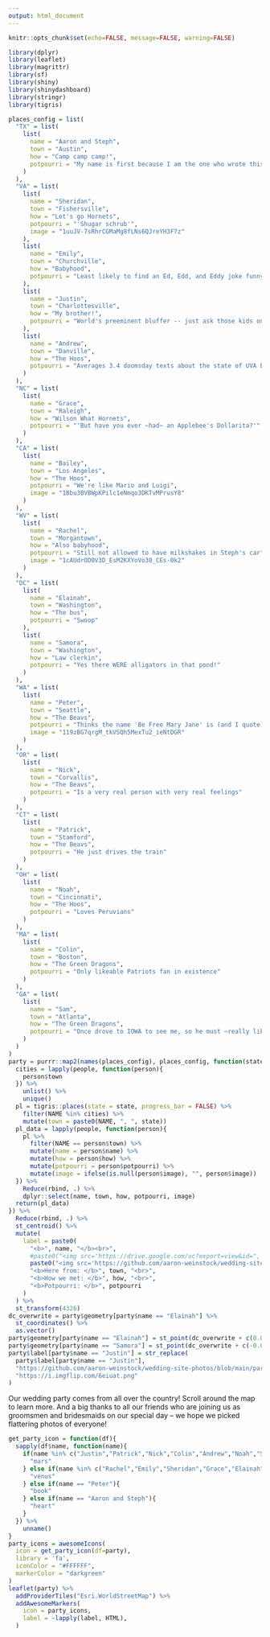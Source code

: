 ```yaml
---
output: html_document
---
```


```r
knitr::opts_chunk$set(echo=FALSE, message=FALSE, warning=FALSE)

library(dplyr)
library(leaflet)
library(magrittr)
library(sf)
library(shiny)
library(shinydashboard)
library(stringr)
library(tigris)
```

```r
places_config = list(
  "TX" = list(
    list(
      name = "Aaron and Steph",
      town = "Austin",
      how = "Camp camp camp!",
      potpourri = "My name is first because I am the one who wrote this"
    )
  ),
  "VA" = list(
    list(
      name = "Sheridan",
      town = "Fishersville",
      how = "Let's go Hornets",
      potpourri = "'Shugar schrub'",
      image = "1uuJV-7sRhrCGMaMg8fLNs6QJreYH3F7z"
    ),
    list(
      name = "Emily",
      town = "Churchville",
      how = "Babyhood",
      potpourri = "Least likely to find an Ed, Edd, and Eddy joke funny"
    ),
    list(
      name = "Justin",
      town = "Charlottesville",
      how = "My brother!",
      potpourri = "World's preeminent bluffer -- just ask those kids on Yak"
    ),
    list(
      name = "Andrew",
      town = "Danville",
      how = "The Hoos",
      potpourri = "Averages 3.4 doomsday texts about the state of UVA basketball per game"
    )
  ),
  "NC" = list(
    list(
      name = "Grace",
      town = "Raleigh",
      how = "Wilson What Hornets",
      potpourri = "'But have you ever ~had~ an Applebee's Dollarita?'"
    )
  ),
  "CA" = list(
    list(
      name = "Bailey",
      town = "Los Angeles",
      how = "The Hoos",
      potpourri = "We're like Mario and Luigi",
      image = "1Bbu3BVBWpKPilc1eNmqo3DKTvMPrusY8"
    )
  ),
  "WV" = list(
    list(
      name = "Rachel",
      town = "Morgantown",
      how = "Also babyhood",
      potpourri = "Still not allowed to have milkshakes in Steph's car",
      image = "1cAUdrOD0V3D_EsM2KXYoVo30_CEs-0k2"
    )
  ),
  "DC" = list(
    list(
      name = "Elainah",
      town = "Washington",
      how = "The bus",
      potpourri = "Swoop"
    ),
    list(
      name = "Samora",
      town = "Washington",
      how = "Law clerkin",
      potpourri = "Yes there WERE alligators in that pond!"
    )
  ),
  "WA" = list(
    list(
      name = "Peter",
      town = "Seattle",
      how = "The Beavs",
      potpourri = "Thinks the name 'Be Free Mary Jane' is (and I quote) ~beautiful~",
      image = "119zBG7qrgM_tkVSQh5MexTu2_ieNtDGR"
    )
  ),
  "OR" = list(
    list(
      name = "Nick",
      town = "Corvallis",
      how = "The Beavs",
      potpourri = "Is a very real person with very real feelings"
    )
  ),
  "CT" = list(
    list(
      name = "Patrick",
      town = "Stamford",
      how = "The Beavs",
      potpourri = "He just drives the train"
    )
  ),
  "OH" = list(
    list(
      name = "Noah",
      town = "Cincinnati",
      how = "The Hoos",
      potpourri = "Loves Peruvians"
    )
  ),
  "MA" = list(
    list(
      name = "Colin",
      town = "Boston",
      how = "The Green Dragons",
      potpourri = "Only likeable Patriots fan in existence"
    )
  ),
  "GA" = list(
    list(
      name = "Sam",
      town = "Atlanta",
      how = "The Green Dragons",
      potpourri = "Once drove to IOWA to see me, so he must ~really like me~"
    )
  )
)
party = purrr::map2(names(places_config), places_config, function(state,people){
  cities = lapply(people, function(person){
    person$town
  }) %>%
    unlist() %>%
    unique()
  pl = tigris::places(state = state, progress_bar = FALSE) %>%
    filter(NAME %in% cities) %>%
    mutate(town = paste0(NAME, ", ", state))
  pl_data = lapply(people, function(person){
    pl %>%
      filter(NAME == person$town) %>%
      mutate(name = person$name) %>%
      mutate(how = person$how) %>%
      mutate(potpourri = person$potpourri) %>%
      mutate(image = ifelse(is.null(person$image), "", person$image))
  }) %>%
    Reduce(rbind, .) %>%
    dplyr::select(name, town, how, potpourri, image)
  return(pl_data)
}) %>%
  Reduce(rbind, .) %>%
  st_centroid() %>%
  mutate(
    label = paste0(
      "<b>", name, "</b><br>",
      #paste0("<img src='https://drive.google.com/uc?export=view&id=", image, "', width='175px'><br>"),
      paste0("<img src='https://github.com/aaron-weinstock/wedding-site-photos/blob/main/party/", str_to_lower(str_replace_all(name," ","")), ".jpg?raw=true', width='175px'><br>"),
      "<b>Here from: </b>", town, "<br>",
      "<b>How we met: </b>", how, "<br>",
      "<b>Potpourri: </b>", potpourri
    )
  ) %>%
  st_transform(4326)
dc_overwrite = party$geometry[party$name == "Elainah"] %>%
  st_coordinates() %>%
  as.vector()
party$geometry[party$name == "Elainah"] = st_point(dc_overwrite + c(0.01,0))
party$geometry[party$name == "Samora"] = st_point(dc_overwrite + c(-0.01,0))
party$label[party$name == "Justin"] = str_replace(
  party$label[party$name == "Justin"],
  "https://github.com/aaron-weinstock/wedding-site-photos/blob/main/party/justin.jpg\\?raw=true",
  "https://i.imgflip.com/6eiuat.png"
) 
```

Our wedding party comes from all over the country! Scroll around the map to learn more. And a big thanks to all our friends who are joining us as groomsmen and bridesmaids on our special day -- we hope we picked flattering photos of everyone!

```r
get_party_icon = function(df){
  sapply(df$name, function(name){
    if(name %in% c("Justin","Patrick","Nick","Colin","Andrew","Noah","Sam")){
      "mars"
    } else if(name %in% c("Rachel","Emily","Sheridan","Grace","Elainah","Bailey","Samora")){
      "venus"
    } else if(name == "Peter"){
      "book"
    } else if(name == "Aaron and Steph"){
      "heart"
    }
  }) %>%
    unname()
}
party_icons = awesomeIcons(
  icon = get_party_icon(df=party),
  library = 'fa',
  iconColor = "#FFFFFF",
  markerColor = "darkgreen"
)
leaflet(party) %>%
  addProviderTiles("Esri.WorldStreetMap") %>%
  addAwesomeMarkers(
    icon = party_icons,
    label = ~lapply(label, HTML),
  )
```
